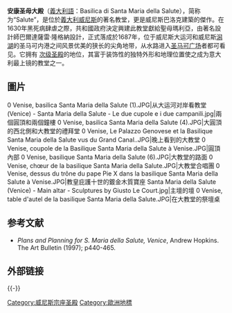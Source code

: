 {{Infobox religious building
| building_name =安康圣母圣殿<br> <small>{{lang|en|Basilica of Saint Mary of Health}}</small>
| infobox_width =
| image                 =Venedig_s_maria_della_salut.jpg
| caption               =外觀
| location              = {{ITA}}[[威尼斯|威尼斯]]
| geo                   = {{Coord|45|25|51|N|12|20|04|E|display=inline,title|region:IT_scale:1000}}
|  religious_affiliation = [[天主教會|天主教會]]
| rite                  =
| province              = 天主教威尼斯教區
| district              =
| consecration_year     = 1681年
| status                =
| functional_status     = 使用中
| heritage_designation  =
| leadership            =
| website               =
| architecture          = yes
| architect             = [[Baldassare_Longhena|Baldassare Longhena]]
| architecture_type     = [[教堂|教堂]]
| architecture_style    = [[巴洛克建築|巴洛克建築]]
| facade_direction      =
| groundbreaking        = 1631年
| year_completed        = 1687年
| construction_cost     =
| specifications        = 
| capacity              =
| length                = {{convert|70|m|ft}}
| width                 = {{convert|47|m|ft}}
| width_nave            =
| height_max            =
| materials             = 伊斯特拉石、石灰岩礦塗料
}}
'''安康圣母大殿'''（[[意大利语|義大利語]]：Basilica di Santa Maria della Salute），简称为“Salute”，是位於[[義大利|義大利]][[威尼斯|威尼斯]]的著名教堂，更是威尼斯巴洛克建築的傑作。在1630年黑死病肆虐之際，共和國政府決定興建此教堂獻給聖母瑪利亞，由著名設計師巴爾達薩雷·隆格納設計，正式落成於1687年，位于威尼斯大运河和威尼斯[[潟湖|潟湖]]的圣马可内港之间风景优美的狭长的尖角地带，从水路进入[[圣马可广场|圣马可广场]]者都可看见。它拥有 [[宗座圣殿|次级圣殿]]的地位，其富于装饰性的独特外形和地理位置使之成为意大利最上镜的教堂之一。

==圖片==
<gallery widths="200" heights="150">
0 Venise, basilica Santa Maria della Salute (1).JPG|从大运河对岸看教堂
(Venice) - Santa Maria della Salute - Le due cupole e i due campanili.jpg|兩個圓頂和兩個鐘樓
0 Venise, basilica Santa Maria della Salute (4).JPG|大圓頂的西北側和大教堂的禮拜堂
0 Venise, Le Palazzo Genovese et la Basilique Santa Maria della Salute vus du Grand Canal..JPG|晚上看到的大教堂
0 Venise, coupole de la Basilique Santa Maria della Salute à Venise.JPG|圓頂內部
0 Venise, basilique Santa Maria della Salute (6).JPG|大教堂的路面
0 Venise, chœur de la basilique Santa Maria della Salute.JPG|大教堂合唱團
0 Venise, dessus du trône du pape Pie X dans la basilique Santa Maria della Salute à Venise.JPG|教皇庇護十世的鍍金木質寶座
Santa Maria della Salute (Venice) - Main altar - Sculptures by Giusto Le Court.jpg|主壇的壇
0 Venise, table d'autel de la basilique Santa Maria della Salute.JPG|在大教堂的祭壇桌
</gallery>

== 参考文献==
* ''Plans and Planning for S. Maria della Salute, Venice'', Andrew Hopkins. The Art Bulletin (1997); p440-465.

== 外部链接 ==
{{Commons}}

{{-}}
{{威尼斯地标}}
[[Category:威尼斯宗座圣殿|Category:威尼斯宗座圣殿]]
[[Category:歐洲地標|Category:歐洲地標]]